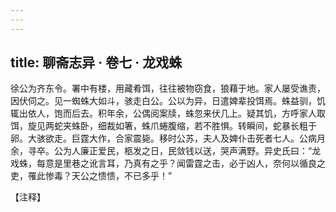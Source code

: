 ```yaml
---
---
---
```

title: 聊斋志异 · 卷七 · 龙戏蛛
---

徐公为齐东令。署中有楼，用藏肴饵，往往被物窃食，狼藉于地。家人屡受谯责，因伏伺之。见一蜘蛛大如斗，骇走白公。公以为异，日遣婢辈投饵焉。蛛益驯，饥辄出依人，饱而后去。积年余，公偶阅案牍，蛛忽来伏几上。疑其饥，方呼家人取饵，旋见两蛇夹蛛卧，细裁如箸，蛛爪蜷腹缩，若不胜惧。转瞬间，蛇暴长粗于卵。大骇欲走。巨霆大作，合家震毙。移时公苏，夫人及婢仆击死者七人。公病月余，寻卒。公为人廉正爱民，柩发之日，民敛钱以送，哭声满野。异史氏曰：“龙戏蛛，每意是里巷之讹言耳，乃真有之乎？闻雷霆之击，必于凶人，奈何以循良之吏，罹此惨毒？天公之愦愦，不已多乎！”

【注释】

